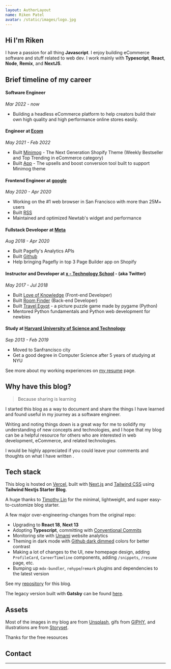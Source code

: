 ```yaml
---
layout: AuthorLayout
name: Riken Patel
avatar: /static/images/logo.jpg
---
```



## Hi <Twemoji emoji="waving hand" /> I'm Riken

I have a passion for all thing **Javascript**.
I enjoy building eCommerce software and stuff related to web dev.
I work mainly with **Typescript**, **React**, **Node**, **Remix**, and **NextJS**.

## Brief timeline of my career

####  Software Engineer

_Mar 2022 - now_

- Building a headless eCommerce platform to help creators build their own high quality and high performance online stores easily.

####  Engineer at [Ecom](https://com.com/)

_May 2021 - Feb 2022_

- Built [Minimog](https://google.com) - The Next Generation Shopify Theme (Weekly Bestseller and Top Trending in eCommerce category)
- Built [App](https://apps.shopify.com) - The upsells and boost conversion tool built to support Minimog theme

#### Frontend Engineer at [google](https://google.com/)

_May 2020 - Apr 2020_

- Working on the #1 web browser in San Francisco with more than 25M+ users
- Built [RSS](https://rss.com)
- Maintained and optimized Newtab's widget and performance

#### Fullstack Developer at [Meta](https://facebook.com)

_Aug 2018 - Apr 2020_

- Built Pagefly's Analytics APIs
- Built [Github](https://github.com/)
- Help bringing Pagefly in top 3 Page Builder app on Shopify

#### Instructor and Developer at [x - Technology School](https://x.com) - (aka Twitter)

_May 2017 - Jul 2018_

- Built [Love of Knowledge](http://lok.vn/) (Front-end Developer)
- Built [Room Finder](https://github.io) (Back-end Developer)
- Built [Travel Egypt](https://github.com) - a picture puzzle game made by pygame (Python)
- Mentored Python fundamentals and Python web development for newbies

#### Study at [Harvard University of Science and Technology](https://www.google.com/)

_Sep 2013 - Feb 2019_

- Moved to Sanfrancisco city
- Get a good degree in Computer Science after 5 years of studying at NYU

See more about my working experiences on [my resume](/resume) page.

## Why have this blog?

> Because sharing is learning

I started this blog as a way to document and share the things I have learned and found useful in my journey as a software engineer.

Writing and noting things down is a great way for me to solidify my understanding of new concepts and technologies,
and I hope that my blog can be a helpful resource for others who are interested in web development, eCommerce, and related technologies.

I would be highly appreciated if you could leave your comments and thoughts on what I have written <Twemoji emoji="clinking-beer-mugs" />.

## Tech stack

This blog is hosted on [Vercel](https://vercel.com/), built with [Next.js](https://nextjs.org/) and [Tailwind CSS](https://tailwindcss.com/) using **Tailwind Nextjs Starter Blog**.

A huge thanks to [Timothy Lin](https://twitter.com/timlrxx) for the minimal, lightweight, and super easy-to-customize blog starter.

A few major over-engineering-changes from the original repo:

- <Twemoji emoji="atom-symbol" /> Upgrading to **React 18**, **Next 13**
- <Twemoji emoji="party-popper" /> Adopting **Typescript**, committing with [Conventional Commits](https://www.conventionalcommits.org/)
- <Twemoji emoji="bar-chart" /> Monitoring site with [Umami](https://umami.is/) website analytics
- <Twemoji emoji="eyes" /> Theming in dark mode with [Github dark dimmed](https://github.blog/changelog/2021-04-14-dark-and-dimmed-themes-are-now-generally-available/)
  colors for better contrast
- <Twemoji emoji="man-technologist" /> Making a lot of changes to the UI, new homepage design, adding
  `ProfileCard`, `CareerTimeline` components, adding `/snippets`, `/resume` page, etc.
- <Twemoji emoji="inbox-tray" /> Bumping up `mdx-bundler`, `rehype`/`remark` plugins and dependencies
  to the latest version

See my [repository](https://github.com/riken/riken.dev) for this blog.

The legacy version built with **Gatsby** can be found [here](https://Riken-blog-legacy.vercel.app/).

## Assets

Most of the images in my blog are from [Unsplash](https://unsplash.com/), gifs from [GIPHY](https://giphy.com/), and illustrations are from [Storyset](https://storyset.com/).

Thanks for the free resources <Twemoji emoji="folded-hands" />

## Contact

<SocialAccounts />

---

